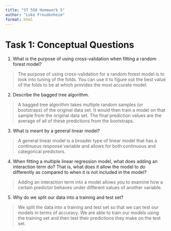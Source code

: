 ```yaml
---
title: "ST 558 Homework 5"
author: "Luke Freudenheim"
format: html
---
```


# Task 1: Conceptual Questions

1. What is the purpose of using cross-validation when fitting a random forest model?

> The purpose of using cross-validation for a random forest model is to look into tuning of the folds. You can use it to figure out the best value of the folds to be at which provides the most accurate model.

2. Describe the bagged tree algorithm.

> A bagged tree algorithm takes multiple random samples (or bootstraps) of the original data set. It would then train a model on that sample from the original data set. The final prediction values are the average of all of these predictions from the bootstraps.

3. What is meant by a general linear model?

> A general linear model is a broader type of linear model that has a continuous response variable  and allows for both continuous and categorical predictors.

4. When fitting a multiple linear regression model, what does adding an interaction term do? That is,
what does it allow the model to do differently as compared to when it is not included in the model?

> Adding an interaction term into a model allows you to examine how a certain predictor behaves under different values of another variable.

5. Why do we split our data into a training and test set?

> We split the data into a training and test set so that we can test our models in terms of accuracy. We are able to train our models using the training set and then test their predictions they make on the test set.



>